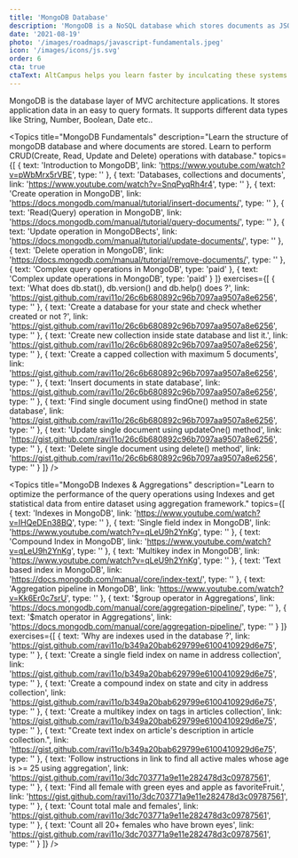 ```yaml
---
title: 'MongoDB Database'
description: 'MongoDB is a NoSQL database which stores documents as JSON objects in binary format(bson). It is highly scalable.' 
date: '2021-08-19'
photo: '/images/roadmaps/javascript-fundamentals.jpeg'
icon: '/images/icons/js.svg'
order: 6
cta: true
ctaText: AltCampus helps you learn faster by inculcating these systems as part of the learning model.  🙌
---
```


MongoDB is the database layer of MVC architecture applications. It stores application data in an easy to query formats. It supports different data types like String, Number, Boolean, Date etc..

<Topics
  title="MongoDB Fundamentals"
  description="Learn the structure of mongoDB database and where documents are stored. Learn to perform CRUD(Create, Read, Update and Delete) operations with database." 
  topics={[
    {
      text: 'Introduction to MongoDB',
      link: 'https://www.youtube.com/watch?v=pWbMrx5rVBE',
      type: ''
    },
    {
      text: 'Databases, collections and documents',
      link: 'https://www.youtube.com/watch?v=SnqPyqRh4r4',
      type: ''
    },
    {
      text: 'Create operation in MongoDB',
      link: 'https://docs.mongodb.com/manual/tutorial/insert-documents/',
      type: ''
    },
    {
      text: 'Read(Query) operation in MongoDB',
      link: 'https://docs.mongodb.com/manual/tutorial/query-documents/',
      type: ''
    },
    {
      text: 'Update operation in MongoDBects',
      link: 'https://docs.mongodb.com/manual/tutorial/update-documents/',
      type: ''
    },
    {
      text: 'Delete operation in MongoDB',
      link: 'https://docs.mongodb.com/manual/tutorial/remove-documents/',
      type: ''
    },
    {
      text: 'Complex query operations in MongoDB',
      type: 'paid'
    },
    {
      text: 'Complex update operations in MongoDB',
      type: 'paid'
    }
  ]}
  exercises={[
    {
      text: 'What does db.stat(), db.version() and db.help() does ?',
      link: 'https://gist.github.com/ravi11o/26c6b680892c96b7097aa9507a8e6256',
      type: ''
    },
    {
      text: 'Create a database for your state and check whether created or not ?',
      link: 'https://gist.github.com/ravi11o/26c6b680892c96b7097aa9507a8e6256',
      type: ''
    },
    {
      text: 'Create new collection inside state database and list it.',
      link: 'https://gist.github.com/ravi11o/26c6b680892c96b7097aa9507a8e6256',
      type: ''
    },
    {
      text: 'Create a capped collection with maximum 5 documents',
      link: 'https://gist.github.com/ravi11o/26c6b680892c96b7097aa9507a8e6256',
      type: ''
    },
    {
      text: 'Insert documents in state database',
      link: 'https://gist.github.com/ravi11o/26c6b680892c96b7097aa9507a8e6256',
      type: ''
    },
    {
      text: 'Find single document using findOne() method in state database',
      link: 'https://gist.github.com/ravi11o/26c6b680892c96b7097aa9507a8e6256',
      type: ''
    },
    {
      text: 'Update single document using updateOne() method',
      link: 'https://gist.github.com/ravi11o/26c6b680892c96b7097aa9507a8e6256',
      type: ''
    },
    {
      text: 'Delete single document using delete() method',
      link: 'https://gist.github.com/ravi11o/26c6b680892c96b7097aa9507a8e6256',
      type: ''
    }
  ]}
/>

<Topics
  title="MongoDB Indexes & Aggregations"
  description="Learn to optimize the performance of the query operations using Indexes and get statistical data from entire dataset using aggregation framework." 
  topics={[
    {
      text: 'Indexes in MongoDB',
      link: 'https://www.youtube.com/watch?v=IHQeDEn38BQ',
      type: ''
    },
    {
      text: 'Single field index in MongoDB',
      link: 'https://www.youtube.com/watch?v=qLeU9h2YnKg',
      type: ''
    },
    {
      text: 'Compound Index in MongoDB',
      link: 'https://www.youtube.com/watch?v=qLeU9h2YnKg',
      type: ''
    },
    {
      text: 'Multikey index in MongoDB',
      link: 'https://www.youtube.com/watch?v=qLeU9h2YnKg',
      type: ''
    },
    {
      text: 'Text based index in MongoDB',
      link: 'https://docs.mongodb.com/manual/core/index-text/',
      type: ''
    },
    {
      text: 'Aggregation pipeline in MongoDB',
      link: 'https://www.youtube.com/watch?v=Kk6Er0c7srU',
      type: ''
    },
    {
      text: '$group operator in Aggregations',
      link: 'https://docs.mongodb.com/manual/core/aggregation-pipeline/',
      type: ''
    },
    {
      text: '$match operator in Aggregations',
      link: 'https://docs.mongodb.com/manual/core/aggregation-pipeline/',
      type: ''
    }
  ]}
  exercises={[
    {
      text: 'Why are indexes used in the database ?',
      link: 'https://gist.github.com/ravi11o/b349a20bab629799e6100410929d6e75',
      type: ''
    },
    {
      text: 'Create a single field index on name in address collection',
      link: 'https://gist.github.com/ravi11o/b349a20bab629799e6100410929d6e75',
      type: ''
    },
    {
      text: 'Create a compound index on state and city in address collection',
      link: 'https://gist.github.com/ravi11o/b349a20bab629799e6100410929d6e75',
      type: ''
    },
    {
      text: 'Create a multikey index on tags in articles collection',
      link: 'https://gist.github.com/ravi11o/b349a20bab629799e6100410929d6e75',
      type: ''
    },
    {
      text: "Create text index on article's description in article collection.",
      link: 'https://gist.github.com/ravi11o/b349a20bab629799e6100410929d6e75',
      type: ''
    },
    {
      text: 'Follow instructions in link to find all active males whose age is >= 25 using aggregation',
      link: 'https://gist.github.com/ravi11o/3dc703771a9e11e282478d3c09787561',
      type: ''
    },
    {
      text: 'Find all female with green eyes and apple as favoriteFruit.',
      link: 'https://gist.github.com/ravi11o/3dc703771a9e11e282478d3c09787561',
      type: ''
    },
    {
      text: 'Count total male and females',
      link: 'https://gist.github.com/ravi11o/3dc703771a9e11e282478d3c09787561',
      type: ''
    },
    {
      text: 'Count all 20+ females who have brown eyes',
      link: 'https://gist.github.com/ravi11o/3dc703771a9e11e282478d3c09787561',
      type: ''
    }
  ]}
/>